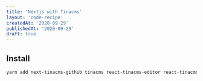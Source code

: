 ```yaml
---
title: 'Nextjs with Tinacms'
layout: 'code-recipe'
createdAt: '2020-09-29'
publishedAt: '2020-09-29'
draft: true
---
```


## Install

```bash
yarn add next-tinacms-github tinacms react-tinacms-editor react-tinacms-github react-tinacms-inline styled-components
```
